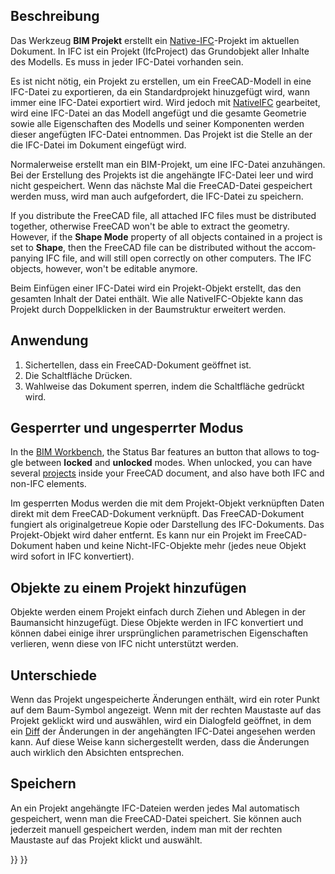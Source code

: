 <languages/>

{{Docnav/de
|[[BIM_Sketch/de|Skizze]]
|[[Arch_Site/de|Grundstück]]
|[[BIM_Workbench/de|BIM]]
|IconL=BIM_Sketch.svg
|IconR=Arch_Site.svg
|IconC=Workbench_BIM.svg
}}

{{GuiCommand/de
|Name=BIM Project
|Name/de=BIM Projekt
|MenuLocation=3D/BIM → Projekt
|Workbenches=[[BIM_Workbench/de|BIM]]
|Shortcut=
|SeeAlso=
}}

<span id="Description"></span>
==Beschreibung==

Das Werkzeug '''BIM Projekt''' erstellt ein [[Native_IFC/de|Native-IFC]]-Projekt im aktuellen Dokument. In IFC ist ein Projekt (IfcProject) das Grundobjekt aller Inhalte des Modells. Es muss in jeder IFC-Datei vorhanden sein.

Es ist nicht nötig, ein Projekt zu erstellen, um ein FreeCAD-Modell in eine IFC-Datei zu exportieren, da ein Standardprojekt hinuzgefügt wird, wann immer eine IFC-Datei exportiert wird. Wird jedoch mit [[Native_IFC/de|NativeIFC]] gearbeitet, wird eine IFC-Datei an das Modell angefügt und die gesamte Geometrie sowie alle Eigenschaften des Modells und seiner Komponenten werden dieser angefügten IFC-Datei entnommen. Das Projekt ist die Stelle an der die IFC-Datei im Dokument eingefügt wird.

Normalerweise erstellt man ein BIM-Projekt, um eine IFC-Datei anzuhängen. Bei der Erstellung des Projekts ist die angehängte IFC-Datei leer und wird nicht gespeichert. Wenn das nächste Mal die FreeCAD-Datei gespeichert werden muss, wird man auch aufgefordert, die IFC-Datei zu speichern.

<div lang="en" dir="ltr" class="mw-content-ltr">
If you distribute the FreeCAD file, all attached IFC files must be distributed together, otherwise FreeCAD won't be able to extract the geometry. However, if the '''Shape Mode''' property of all objects contained in a project is set to '''Shape''', then the FreeCAD file can be distributed without the accompanying IFC file, and will still open correctly on other computers. The IFC objects, however, won't be editable anymore.
</div>

Beim Einfügen einer IFC-Datei wird ein Projekt-Objekt erstellt, das den gesamten Inhalt der Datei enthält. Wie alle NativeIFC-Objekte kann das Projekt durch Doppelklicken in der Baumstruktur erweitert werden.

<span id="Usage"></span>
==Anwendung==

# Sichertellen, dass ein FreeCAD-Dokument geöffnet ist.
# Die Schaltfläche {{Button|[[Image:BIM_Project.svg|16px]] [[BIM_Project/de|Projekt]]}} Drücken.
# Wahlweise das Dokument sperren, indem die Schaltfläche {{Button|[[Image:IFC.svg|16px]] [[NativeIFC/de#Locked_and_unlocked_modes|IFC Sperren]]}} gedrückt wird.

<span id="Locked_and_unlocked_mode"></span>
==Gesperrter und ungesperrter Modus==

<div lang="en" dir="ltr" class="mw-content-ltr">
In the [[BIM_Workbench|BIM Workbench]], the Status Bar features an {{Button|[[Image:IFC.svg|16px]] [[NativeIFC#Locked_and_unlocked_modes|IFC Lock]]}} button that allows to toggle between '''locked''' and '''unlocked''' modes. When unlocked, you can have several [[BIM_Project|projects]] inside your FreeCAD document, and also have both IFC and non-IFC elements.
</div>

Im gesperrten Modus werden die mit dem Projekt-Objekt verknüpften Daten direkt mit dem FreeCAD-Dokument verknüpft. Das FreeCAD-Dokument fungiert als originalgetreue Kopie oder Darstellung des IFC-Dokuments. Das Projekt-Objekt wird daher entfernt. Es kann nur ein Projekt im FreeCAD-Dokument haben und keine Nicht-IFC-Objekte mehr (jedes neue Objekt wird sofort in IFC konvertiert).

<span id="Adding_objects_to_a_project"></span>
==Objekte zu einem Projekt hinzufügen==

Objekte werden einem Projekt einfach durch Ziehen und Ablegen in der Baumansicht hinzugefügt. Diese Objekte werden in IFC konvertiert und können dabei einige ihrer ursprünglichen parametrischen Eigenschaften verlieren, wenn diese von IFC nicht unterstützt werden.

<span id="Diff"></span>
==Unterschiede==

Wenn das Projekt ungespeicherte Änderungen enthält, wird ein roter Punkt auf dem Baum-Symbol angezeigt. Wenn mit der rechten Maustaste auf das Projekt geklickt wird und {{MenuCommand|IFC → Zeige Diff}} auswählen, wird ein Dialogfeld geöffnet, in dem ein [https://en.wikipedia.org/wiki/Diff Diff] der Änderungen in der angehängten IFC-Datei angesehen werden kann. Auf diese Weise kann sichergestellt werden, dass die Änderungen auch wirklich den Absichten entsprechen.

<span id="Saving"></span>
==Speichern==

An ein Projekt angehängte IFC-Dateien werden jedes Mal automatisch gespeichert, wenn man die FreeCAD-Datei speichert. Sie können auch jederzeit manuell gespeichert werden, indem man mit der rechten Maustaste auf das Projekt klickt und {{MenuCommand|IFC → IFC-Datei speichern als…}} auswählt.


{{Docnav/de
|[[BIM_Sketch/de|Skizze]]
|[[Arch_Site/de|Grundstück]]
|[[BIM_Workbench/de|BIM]]
|IconL=BIM_Sketch.svg
|IconR=Arch_Site.svg
|IconC=Workbench_BIM.svg
}}

{{BIM_Tools_navi{{#translation:}}}}
{{Userdocnavi{{#translation:}}}}